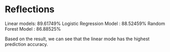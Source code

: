# Reflections
Linear models: 89.61749%
Logistic Regression Model : 88.52459%
Random Forest Model : 86.88525%

Based on the result, we can see that the linear mode has the highest prediction accuracy.
